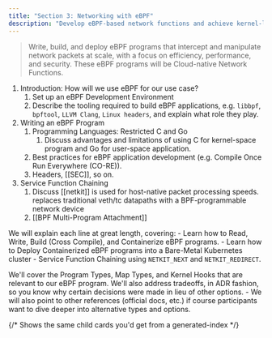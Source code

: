 ```yaml
---
title: "Section 3: Networking with eBPF"
description: "Develop eBPF-based network functions and achieve kernel-level performance."
---
```


> Write, build, and deploy eBPF programs that intercept and manipulate network packets at scale, with a focus on efficiency, performance, and security.
> These eBPF programs will be Cloud-native Network Functions.

1. Introduction: How will we use eBPF for our use case?
	1. Set up an eBPF Development Environment
	2. Describe the tooling required to build eBPF applications, e.g. `libbpf`, `bpftool`, `LLVM Clang`, `Linux headers`, and explain what role they play.
2. Writing an eBPF Program
	1. Programming Languages: Restricted C and Go
		1. Discuss advantages and limitations of using C for kernel-space program and Go for user-space application.
	2. Best practices for eBPF application development (e.g. Compile Once Run Everywhere (CO-RE)).
	3. Headers, [[SEC]], so on.
3. Service Function Chaining
	1. Discuss [[netkit]] is used for host-native packet processing speeds. replaces traditional veth/tc datapaths with a BPF-programmable network device
	2. [[BPF Multi-Program Attachment]]


We will explain each line at great length, covering:
	- Learn how to Read, Write, Build (Cross Compile), and Containerize eBPF programs.
	- Learn how to Deploy Containerized eBPF programs into a Bare-Metal Kubernetes cluster
	- Service Function Chaining using `NETKIT_NEXT` and `NETKIT_REDIRECT`.

We'll cover the Program Types, Map Types, and Kernel Hooks that are relevant to our eBPF program. We'll also address tradeoffs, in ADR fashion, so you know why certain decisions were made in lieu of other options.
	- We will also point to other references (official docs, etc.) if course participants want to dive deeper into alternative types and options.



{/* Shows the same child cards you'd get from a generated-index */}
<DocCardList />